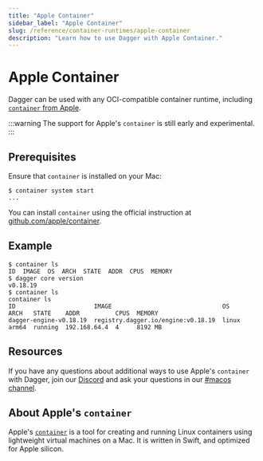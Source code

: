 ```yaml
---
title: "Apple Container"
sidebar_label: "Apple Container"
slug: /reference/container-runtimes/apple-container
description: "Learn how to use Dagger with Apple Container."
---
```


# Apple Container

Dagger can be used with any OCI-compatible container runtime, including [`container` from Apple](https://github.com/apple/container).

:::warning
The support for Apple's `container` is still early and experimental.
:::

## Prerequisites

Ensure that `container` is installed on your Mac:

```console
$ container system start
...
```

You can install `container` using the official instruction at [github.com/apple/container](https://github.com/apple/container).

## Example

```console
$ container ls
ID  IMAGE  OS  ARCH  STATE  ADDR  CPUS  MEMORY
$ dagger core version
v0.18.19
$ container ls
container ls
ID                      IMAGE                               OS     ARCH   STATE    ADDR          CPUS  MEMORY
dagger-engine-v0.18.19  registry.dagger.io/engine:v0.18.19  linux  arm64  running  192.168.64.4  4     8192 MB
```

## Resources

If you have any questions about additional ways to use Apple's `container` with Dagger, join our [Discord](https://discord.gg/dagger-io) and ask your questions in our [#macos channel](https://discord.com/channels/707636530424053791/1155969163282628639).

## About Apple's `container`

Apple's [`container`](https://github.com/apple/container) is a tool for creating and running Linux containers using lightweight virtual machines on a Mac. It is written in Swift, and optimized for Apple silicon.
